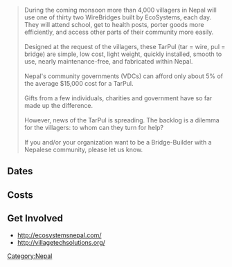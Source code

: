 {{AAG available project}}

<blockquote>
During the coming monsoon more than 4,000 villagers in Nepal will use one of thirty two WireBridges built by EcoSystems, each day. They will attend school, get to health posts, porter goods more efficiently, and access other parts of their community more easily.<br><br>

Designed at the request of the villagers, these TarPul (tar = wire, pul = bridge) are simple, low cost, light weight, quickly installed, smooth to use, nearly maintenance-free, and fabricated within Nepal.
<br><br>
Nepal's community governments (VDCs) can afford only about 5% of the average $15,000 cost for a TarPul.
<br><br>
Gifts from a few individuals, charities and government have so far made up the difference.
<br><br>
However, news of the TarPul is spreading. The backlog is a dilemma for the villagers: to whom can they turn for help?
<br><br>
If you and/or your organization want to be a Bridge-Builder with a Nepalese community, please let us know.
</blockquote>
==Dates==

==Costs==

==Get Involved==
*http://ecosystemsnepal.com/
*http://villagetechsolutions.org/

[[Category:Nepal]]